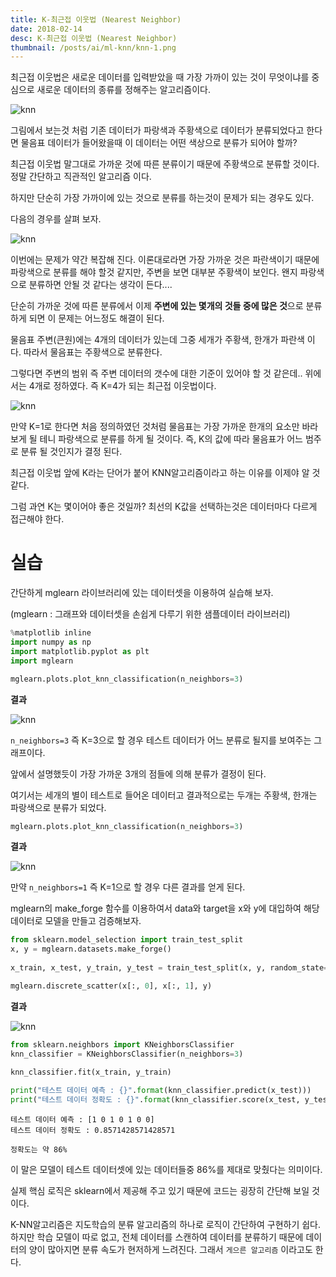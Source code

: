 ```yaml
---
title: K-최근접 이웃법 (Nearest Neighbor)
date: 2018-02-14
desc: K-최근접 이웃법 (Nearest Neighbor)
thumbnail: /posts/ai/ml-knn/knn-1.png
---
```


최근접 이웃법은 새로운 데이터를 입력받았을 때 가장 가까이 있는 것이 무엇이냐를 중심으로 새로운 데이터의 종류를 정해주는 알고리즘이다.

![knn](/posts/ai/ml-knn/knn-1.png)

그림에서 보는것 처럼 기존 데이터가 파랑색과 주황색으로 데이터가 분류되었다고 한다면 물음표 데이터가 들어왔을때 이 데이터는 어떤 색상으로 분류가 되어야 할까? 

최근접 이웃법 말그대로 가까운 것에 따른 분류이기 때문에 주황색으로 분류할 것이다. 정말 간단하고 직관적인 알고리즘 이다.

하지만 단순히 가장 가까이에 있는 것으로 분류를 하는것이 문제가 되는 경우도 있다.

다음의 경우를 살펴 보자.

![knn](/posts/ai/ml-knn/knn-2.png)

이번에는 문제가 약간 복잡해 진다. 이론대로라면 가장 가까운 것은 파란색이기 때문에 파랑색으로 분류를 해야 할것 같지만, 주변을 보면 대부분 주황색이 보인다. 왠지 파랑색으로 분류하면 안될 것 같다는 생각이 든다....

단순히 가까운 것에 따른 분류에서 이제 **주변에 있는 몇개의 것들 중에 많은 것**으로 분류하게 되면 이 문제는 어느정도 해결이 된다.

물음표 주변(큰원)에는 4개의 데이터가 있는데 그중 세개가 주황색, 한개가 파란색 이다. 따라서 물음표는 주황색으로 분류한다.

그렇다면 주변의 범위 즉 주변 데이터의 갯수에 대한 기준이 있어야 할 것 같은데.. 위에서는 4개로 정하였다. 즉 K=4가 되는 최근접 이웃법이다.

![knn](/posts/ai/ml-knn/knn-3.png)

만약 K=1로 한다면 처음 정의하였던 것처럼 물음표는 가장 가까운 한개의 요소만 바라보게 될 테니 파랑색으로 분류를 하게 될 것이다. 즉, K의 값에 따라 물음표가 어느 범주로 분류 될 것인지가 결정 된다.

최근접 이웃법 앞에 K라는 단어가 붙어 KNN알고리즘이라고 하는 이유를 이제야 알 것 같다.

그럼 과연 K는 몇이어야 좋은 것일까? 최선의 K값을 선택하는것은 데이터마다 다르게 접근해야 한다.

# 실습

간단하게 mglearn 라이브러리에 있는 데이터셋을 이용하여 실습해 보자.

(mglearn : 그래프와 데이터셋을 손쉽게 다루기 위한 샘플데이터 라이브러리)

~~~python
%matplotlib inline
import numpy as np
import matplotlib.pyplot as plt
import mglearn

mglearn.plots.plot_knn_classification(n_neighbors=3)
~~~

**결과**

![knn](/posts/ai/ml-knn/code-1.png)


`n_neighbors=3` 즉 K=3으로 할 경우 테스트 데이터가 어느 분류로 될지를 보여주는 그래프이다.

앞에서 설명했듯이 가장 가까운 3개의 점들에 의해 분류가 결정이 된다.

여기서는 세개의 별이 테스트로 들어온 데이터고 결과적으로는 두개는 주황색, 한개는 파랑색으로 분류가 되었다.

~~~python
mglearn.plots.plot_knn_classification(n_neighbors=3)
~~~

**결과**

![knn](/posts/ai/ml-knn/code-2.png)

만약 `n_neighbors=1` 즉 K=1으로 할 경우 다른 결과를 얻게 된다.

mglearn의 make_forge 함수를 이용하여서 data와 target을 x와 y에 대입하여 해당 데이터로 모델을 만들고 검증해보자.

~~~python
from sklearn.model_selection import train_test_split
x, y = mglearn.datasets.make_forge()
 
x_train, x_test, y_train, y_test = train_test_split(x, y, random_state=0)

mglearn.discrete_scatter(x[:, 0], x[:, 1], y)
~~~

**결과**

![knn](/posts/ai/ml-knn/code-3.png)

~~~python
from sklearn.neighbors import KNeighborsClassifier
knn_classifier = KNeighborsClassifier(n_neighbors=3)
 
knn_classifier.fit(x_train, y_train)

print("테스트 데이터 예측 : {}".format(knn_classifier.predict(x_test)))
print("테스트 데이터 정확도 : {}".format(knn_classifier.score(x_test, y_test)))
~~~

~~~result
테스트 데이터 예측 : [1 0 1 0 1 0 0]
테스트 데이터 정확도 : 0.8571428571428571
~~~

`정확도는 약 86%`

이 말은 모델이 테스트 데이터셋에 있는 데이터들중 86%를 제대로 맞췄다는 의미이다.

실제 핵심 로직은 sklearn에서 제공해 주고 있기 때문에 코드는 굉장히 간단해 보일 것이다.

K-NN알고리즘은 지도학습의 분류 알고리즘의 하나로 로직이 간단하여 구현하기 쉽다. 하지만 학습 모델이 따로 없고, 전체 데이터를 스캔하여 데이터를 분류하기 때문에 데이터의 양이 많아지면 분류 속도가 현저하게 느려진다. 그래서 `게으른 알고리즘` 이라고도 한다.
